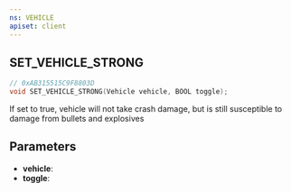 ```yaml
---
ns: VEHICLE
apiset: client
---
```

## SET_VEHICLE_STRONG

```c
// 0xAB315515C9F8803D
void SET_VEHICLE_STRONG(Vehicle vehicle, BOOL toggle);
```

If set to true, vehicle will not take crash damage, but is still susceptible to damage from bullets and explosives

## Parameters
* **vehicle**:
* **toggle**: